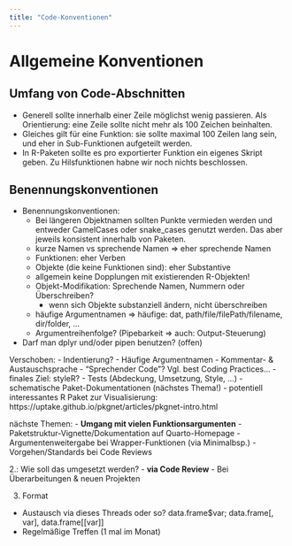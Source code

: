 ```yaml
---
title: "Code-Konventionen"
---
```



# Allgemeine Konventionen

## Umfang von Code-Abschnitten

- Generell sollte innerhalb einer Zeile möglichst wenig passieren. Als Orientierung: eine Zeile sollte nicht mehr als 100 Zeichen beinhalten. 
- Gleiches gilt für eine Funktion: sie sollte maximal 100 Zeilen lang sein, und eher in Sub-Funktionen aufgeteilt werden. 
- In R-Paketen sollte es pro exportierter Funktion ein eigenes Skript geben. Zu Hilsfunktionen  habne wir noch nichts beschlossen. 


## Benennungskonventionen
- Benennungskonventionen: 
  - Bei längeren Objektnamen sollten Punkte vermieden werden und entweder CamelCases oder snake_cases genutzt werden. Das aber jeweils konsistent innerhalb von Paketen. 
  - kurze Namen vs sprechende Namen => eher sprechende Namen
  - Funktionen: eher Verben
  - Objekte (die keine Funktionen sind): eher Substantive
  - allgemein keine Dopplungen mit existierenden R-Objekten!
  - Objekt-Modifikation: Sprechende Namen, Nummern oder Überschreiben?
      - wenn sich Objekte substanziell ändern, nicht überschreiben
  - häufige Argumentnamen 
      => häufige: dat, path/file/filePath/filename, dir/folder, ... 
  - Argumentreihenfolge? (Pipebarkeit => auch: Output-Steuerung)

- Darf man dplyr und/oder pipen benutzen? (offen)


Verschoben:
- Indentierung?
- Häufige Argumentnamen
- Kommentar- & Austauschsprache
- "Sprechender Code"? Vgl. best Coding Practices...
- finales Ziel: styleR?
- Tests (Abdeckung, Umsetzung, Style, ...)
- schematische Paket-Dokumentationen (nächstes Thema!)
  - potentiell interessantes R Paket zur Visualisierung: https://uptake.github.io/pkgnet/articles/pkgnet-intro.html

nächste Themen:
- **Umgang mit vielen Funktionsargumenten**
- Paketstruktur-Vignette/Dokumentation auf Quarto-Homepage
- Argumentenweitergabe bei Wrapper-Funktionen (via Minimalbsp.)
- Vorgehen/Standards bei Code Reviews

2.: Wie soll das umgesetzt werden?
- **via Code Review**
- Bei Überarbeitungen & neuen Projekten

3. Format
- Austausch via dieses Threads oder so?  data.frame$var; data.frame[, var], data.frame[[var]]
- Regelmäßige Treffen (1 mal im Monat)

